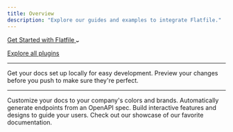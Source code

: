 ```yaml
---
title: Overview
description: "Explore our guides and examples to integrate Flatfile."
---
```


<a target="#hello" class="group px-4 py-1.5 relative inline-flex items-center rounded-full shadow-sm text-sm font-medium" 
href="#hello">
    <span class="absolute inset-0 bg-primary-dark rounded-full group-hover:opacity-[0.9]"></span>
    <span class="z-10 mr-2 text-white">Get Started with Flatfile</span>
    <svg width="6" height="3" class="h-2 overflow-visible -rotate-90 text-white" aria-hidden="true"><path d="M0 0L3 3L6 0" fill="none" stroke="currentColor" stroke-width="1.5" stroke-linecap="round"></path></svg>
</a>

<a href="https://dashboard.flatfile.com" class="font-medium hover:text-primary dark:hover:text-primary-light py-1.5 mx-4">Explore all plugins</a>

***

<CardGroup cols={2}>
  <Card title="Something" icon="pen-to-square" href="https://mintlify.com/docs/quickstart">
    Get your docs set up locally for easy development.
  </Card>
  <Card title="Something" icon="image" href="https://mintlify.com/docs/development">
    Preview your changes before you push to make sure they're perfect.
  </Card>
</CardGroup>

***

<CardGroup cols={2}>
  <Card title="Something" icon="palette" href="https://mintlify.com/docs/settings/global" >
    Customize your docs to your company's colors and brands.
  </Card>
  <Card title="Something" icon="code" href="https://mintlify.com/docs/api-playground/openapi" >
    Automatically generate endpoints from an OpenAPI spec.
  </Card>
  <Card title="Something" icon="screwdriver-wrench" href="https://mintlify.com/docs/components/accordion">
    Build interactive features and designs to guide your users.
  </Card>
  <Card title="Something" icon="stars" href="https://mintlify.com/showcase">
    Check out our showcase of our favorite documentation. 
  </Card>
</CardGroup>